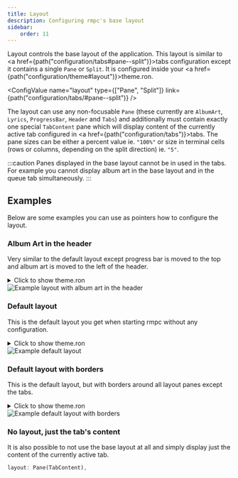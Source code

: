 ```yaml
---
title: Layout
description: Configuring rmpc's base layout
sidebar:
    order: 11
---
```



Layout controls the base layout of the application. This layout is similar to <a href={path("configuration/tabs#pane--split")}>tabs</a>
configuration except it contains a single `Pane` or `Split`. It is configured inside your <a href={path("configuration/theme#layout")}>theme.ron</a>.

<ConfigValue name="layout" type={["Pane", "Split"]} link={path("configuration/tabs/#pane--split")} />

The layout can use any non-focusable `Pane` (these currently are `AlbumArt`, `Lyrics`, `ProgressBar`, `Header` and `Tabs`)
and additionally must contain exactly one special `TabContent` pane which will display content of the
currently active tab configured in <a href={path("configuration/tabs")}>tabs</a>. The pane sizes can be either a percent
value ie. `"100%"` or size in terminal cells (rows or columns, depending on the split direction) ie. `"5"`.

:::caution
Panes displayed in the base layout cannot be in used in the tabs.
For example you cannot display album art in the base layout and in the queue tab simultaneously.
:::

## Examples

Below are some examples you can use as pointers how to configure the layout.

### Album Art in the header

Very similar to the default layout except progress bar is moved to the top and album art is moved to the left of the header.

<details>

<summary>Click to show theme.ron</summary>

```rust
layout: Split(
    direction: Vertical,
    panes: [
        (
            size: "8",
            pane: Split(
                direction: Horizontal,
                panes: [
                    (
                        size: "21",
                        pane: Pane(AlbumArt),
                    ),
                    (
                        size: "100%",
                        pane: Split(
                            direction: Vertical,
                            panes: [
                                (
                                    size: "5",
                                    pane: Pane(Header),
                                ),
                                (
                                    size: "1",
                                    pane: Pane(ProgressBar),
                                ),
                                (
                                    size: "3",
                                    pane: Pane(Tabs),
                                ),
                            ]
                        )
                    ),
                ]
            ),
        ),
        (
            size: "100%",
            pane: Pane(TabContent),
        ),
    ],
),
```

</details>

<Image src={example_layout_album_art_in_header} width={800} alt="Example layout with album art in the header" />

### Default layout

This is the default layout you get when starting rmpc without any configuration.

<details>
<summary>Click to show theme.ron</summary>

```rust
layout: Split(
    direction: Vertical,
    panes: [
        (
            pane: Pane(Header),
            size: "2",
        ),
        (
            pane: Pane(Tabs),
            size: "3",
        ),
        (
            pane: Pane(TabContent),
            size: "100%",
        ),
        (
            pane: Pane(ProgressBar),
            size: "1",
        ),
    ],
),
```

</details>

<Image src={example_layout_default} width={800} alt="Example default layout" />

### Default layout with borders

This is the default layout, but with borders around all layout panes except the tabs.

<details>
<summary>Click to show theme.ron</summary>

```rust
layout: Split(
    direction: Vertical,
    panes: [
        (
            size: "4",
            borders: "ALL",
            pane: Pane(Header),
        ),
        (
            size: "3",
            pane: Pane(Tabs),
        ),
        (
            size: "100%",
            borders: "ALL",
            pane: Pane(TabContent),
        ),
        (
            size: "3",
            borders: "ALL",
            pane: Pane(ProgressBar),
        ),
    ],
),
```

</details>

<Image src={example_layout_default_borders} width={800} alt="Example default layout with borders" />

### No layout, just the tab's content

It is also possible to not use the base layout at all and simply display just the content of the currently active tab.

```rust
layout: Pane(TabContent),
```
